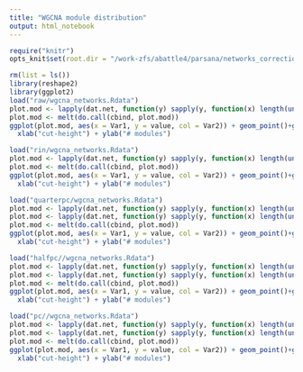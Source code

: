 ```yaml
---
title: "WGCNA module distribution"
output: html_notebook
---
```


```r
require("knitr")
opts_knit$set(root.dir = "/work-zfs/abattle4/parsana/networks_correction_v/networks/")
```

```r
rm(list = ls())
library(reshape2)
library(ggplot2)
load("raw/wgcna_networks.Rdata")
plot.mod <- lapply(dat.net, function(y) sapply(y, function(x) length(unique(x$colors))-1))
plot.mod <- melt(do.call(cbind, plot.mod))
ggplot(plot.mod, aes(x = Var1, y = value, col = Var2)) + geom_point()+ggtitle("Raw")+
  xlab("cut-height") + ylab("# modules")
```

```r
load("rin/wgcna_networks.Rdata")
plot.mod <- lapply(dat.net, function(y) sapply(y, function(x) length(unique(x$colors))-1))
plot.mod <- melt(do.call(cbind, plot.mod))
ggplot(plot.mod, aes(x = Var1, y = value, col = Var2)) + geom_point()+ggtitle("RIN")+
  xlab("cut-height") + ylab("# modules")
```

```r
load("quarterpc/wgcna_networks.Rdata")
plot.mod <- lapply(dat.net, function(y) sapply(y, function(x) length(unique(x$colors))-1))
plot.mod <- lapply(dat.net, function(y) sapply(y, function(x) length(unique(x$colors))-1))
plot.mod <- melt(do.call(cbind, plot.mod))
ggplot(plot.mod, aes(x = Var1, y = value, col = Var2)) + geom_point()+ggtitle("quarter-PC")+
  xlab("cut-height") + ylab("# modules")
```

```r
load("halfpc//wgcna_networks.Rdata")
plot.mod <- lapply(dat.net, function(y) sapply(y, function(x) length(unique(x$colors))-1))
plot.mod <- lapply(dat.net, function(y) sapply(y, function(x) length(unique(x$colors))-1))
plot.mod <- melt(do.call(cbind, plot.mod))
ggplot(plot.mod, aes(x = Var1, y = value, col = Var2)) + geom_point()+ggtitle("halfPC")+
  xlab("cut-height") + ylab("# modules")
```

```r
load("pc//wgcna_networks.Rdata")
plot.mod <- lapply(dat.net, function(y) sapply(y, function(x) length(unique(x$colors))-1))
plot.mod <- lapply(dat.net, function(y) sapply(y, function(x) length(unique(x$colors))-1))
plot.mod <- melt(do.call(cbind, plot.mod))
ggplot(plot.mod, aes(x = Var1, y = value, col = Var2)) + geom_point()+ggtitle("PC")+
  xlab("cut-height") + ylab("# modules")
```
